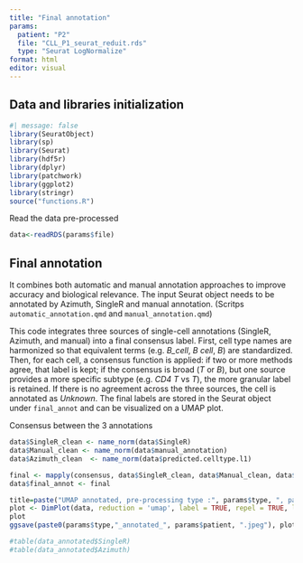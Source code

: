 ```yaml
---
title: "Final annotation"
params: 
  patient: "P2"
  file: "CLL_P1_seurat_reduit.rds"
  type: "Seurat LogNormalize"
format: html
editor: visual
---
```


## Data and libraries initialization

```r
#| message: false
library(SeuratObject)
library(sp)
library(Seurat)
library(hdf5r)
library(dplyr)
library(patchwork)
library(ggplot2)
library(stringr)
source("functions.R")
```

Read the data pre-processed

```r
data<-readRDS(params$file)
```

## Final annotation

It combines both automatic and manual annotation approaches to improve accuracy and biological relevance. The input Seurat object needs to be annotated by Azimuth, SingleR and manual annotation. (Scritps `automatic_annotation.qmd` and `manual_annotation.qmd`)

This code integrates three sources of single-cell annotations (SingleR, Azimuth, and manual) into a final consensus label. First, cell type names are harmonized so that equivalent terms (e.g. *B_cell*, *B cell*, *B*) are standardized. Then, for each cell, a consensus function is applied: if two or more methods agree, that label is kept; if the consensus is broad (*T* or *B*), but one source provides a more specific subtype (e.g. *CD4 T* vs *T*), the more granular label is retained. If there is no agreement across the three sources, the cell is annotated as *Unknown*. The final labels are stored in the Seurat object under `final_annot` and can be visualized on a UMAP plot.

Consensus between the 3 annotations

```r
data$SingleR_clean <- name_norm(data$SingleR)
data$Manual_clean <- name_norm(data$manual_annotation)
data$Azimuth_clean  <- name_norm(data$predicted.celltype.l1)
```

```r
final <- mapply(consensus, data$SingleR_clean, data$Manual_clean, data$Azimuth_clean)
data$final_annot <- final
```

```r
title=paste("UMAP annotated, pre-processing type :", params$type, ", patient", params$patient)
plot <- DimPlot(data, reduction = 'umap', label = TRUE, repel = TRUE, label.size = 4) + ggtitle(str_wrap(title, width = 100)) + theme(plot.title = element_text(size = 13, hjust = 0.5), legend.text = element_text(size =12 ))
plot
ggsave(paste0(params$type,"_annotated_", params$patient, ".jpeg"), plot, width = 3000, height = 2000, units = "px")
```

```r
#table(data_annotated$SingleR)
#table(data_annotated$Azimuth)
```
